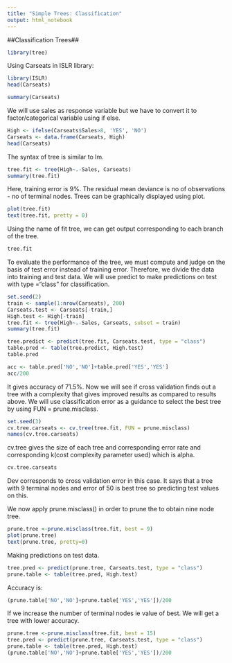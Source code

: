 ```yaml
---
title: "Simple Trees: Classification"
output: html_notebook
---
```


##Classification Trees##

```r
library(tree)
```

Using Carseats in ISLR library:
```r
library(ISLR)
head(Carseats)
```

```r
summary(Carseats)
```

We will use sales as response variable but we have to convert it to factor/categorical variable using if else.
```r
High <- ifelse(Carseats$Sales>8, 'YES', 'NO')
Carseats <- data.frame(Carseats, High)
head(Carseats)
```

The syntax of tree is similar to lm.
```r
tree.fit <- tree(High~.-Sales, Carseats)
summary(tree.fit)
```

Here, training error is 9%. The residual mean deviance is no of observations - no of terminal nodes.
Trees can be graphically displayed using plot.
```r
plot(tree.fit)
text(tree.fit, pretty = 0)
```
Using the name of fit tree, we can get output corresponding to each branch of the tree. 
```r
tree.fit
```

To evaluate the performance of the tree, we must compute and judge on the basis of test error instead of training error. Therefore, we divide the data into training and test data. We will use predict to make predictions on test with type ="class" for classification.
```r
set.seed(2)
train <- sample(1:nrow(Carseats), 200)
Carseats.test <- Carseats[-train,]
High.test <- High[-train]
tree.fit <- tree(High~.-Sales, Carseats, subset = train)
summary(tree.fit)
```

```r

tree.predict <- predict(tree.fit, Carseats.test, type = "class")
table.pred <- table(tree.predict, High.test)
table.pred
```

```r
acc <- table.pred['NO','NO']+table.pred['YES','YES']
acc/200
```

It gives accuracy of 71.5%.
Now we will see if cross validation finds out a tree with a complexity that gives improved results as compared to results above. We will use classification error as a guidance to select the best tree by using FUN = prune.misclass.

```r
set.seed(3)
cv.tree.carseats <- cv.tree(tree.fit, FUN = prune.misclass)
names(cv.tree.carseats)
```

cv.tree gives the size of each tree and corresponding error rate and corresponding k(cost complexity parameter used) which is alpha.
```r
cv.tree.carseats
```
Dev corresponds to cross validation error in this case. It says that a tree with 9 terminal nodes and error of 50 is best tree so predicting test values on this.

We now apply prune.misclass() in order to prune the to obtain nine node tree.
```r
prune.tree <-prune.misclass(tree.fit, best = 9)
plot(prune.tree)
text(prune.tree, pretty=0)
```
Making predictions on test data.
```r
tree.pred <- predict(prune.tree, Carseats.test, type = "class")
prune.table <- table(tree.pred, High.test)
```

Accuracy is:
```r
(prune.table['NO','NO']+prune.table['YES','YES'])/200
```

If we increase the number of terminal nodes ie value of best. We will get a tree with lower accuracy.
```r
prune.tree <-prune.misclass(tree.fit, best = 15)
tree.pred <- predict(prune.tree, Carseats.test, type = "class")
prune.table <- table(tree.pred, High.test)
(prune.table['NO','NO']+prune.table['YES','YES'])/200
```

